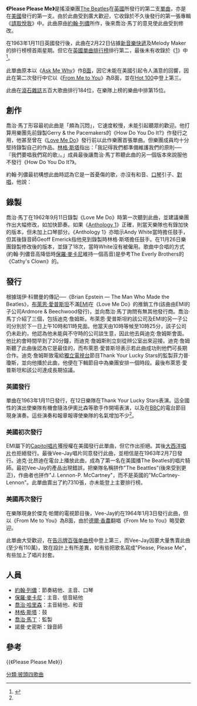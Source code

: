{{about|單曲|專輯|請取悅我}}
{{Infobox single
| Name    = Please Please Me
| Cover    =
| Alt = 
| Caption   = 
| Border   = yes
| Artist   = [[披頭四樂團|The Beatles]]
| Album    = [[請取悅我|請取悅我]]
| B-side   = "[[Ask_Me_Why|Ask Me Why]]"
| Writer   = [[列侬-麦卡特尼|列侬-麦卡特尼]]<!-- Original credits were in L/M sequence -->
| Format   = [[黑膠唱片|7"]]
| Released  = 1963年1月11日
| Recorded  = 1962年11月26日<br/>[[艾比路錄音室|艾比路錄音室]]
| Genre    = [[搖滾音樂|Rock]], beat
| Length   = {{Duration|m=2|s=00}}
| Label    = [[Parlophone|Parlophone]]
| Producer  = [[喬治·馬丁|喬治·馬丁]]
| Last single = "[[Love_Me_Do|Love Me Do]]" <br>(1962)
| This single = "'''Please Please Me'''" <br>(1963)
| Next single = "[[From_Me_to_You_(歌曲)|From Me to You]]" <br>(1963)
 }}
'''《Please Please Me》'''是搖滾樂團[[披頭四樂團|The Beatles]]在[[英國|英國]]所發行的第二支[[單曲|單曲]]，亦是在[[美國|美國]]發行的第一支。由於此曲受到廣大歡迎，它收錄於不久後發行的第一張專輯《[[請取悅我|請取悅我]]》中{{sfn|Norman|1993|p=169}}。此曲原由[[約翰·列儂|約翰·列儂]]所作{{sfn|MacDonald|2005|p=62}}{{sfn|Harry|1992|p=528}}{{sfn|Miles|1997|p=91}}，後來喬治·馬丁的意見使此曲受到修改{{sfn|The Beatles|2000|p=90}}。

在1963年1月11日英國發行後，此曲在2月22日佔據[[新音樂快遞|新音樂快遞]]及Melody Maker的排行榜榜首兩星期。但它在[[英國單曲排行榜|英國單曲排行榜]]排行第二，最後未有收錄於《[[1_(披頭四專輯)|1]]》中<ref name="beatlesbooks.com">{{cite web|url=http://www.beatlesebooks.com/please-please-me|title=Please Please Me History|last=Anon|work=Bearles Music History|publisher=DKR Products|accessdate=16 February 2013|archive-date=2012-05-13|archive-url=https://www.webcitation.org/67dmNOmLQ?url=http://www.beatlesebooks.com/please-please-me|dead-url=no}}</ref>。

此單曲原本以《[[Ask_Me_Why|Ask Me Why]]》作[[A面與B面|B面]]，因它未能在美國引起令人滿意的回響，因此在第二次發行中它以《[[From_Me_to_You_(歌曲)|From Me to You]]》為B面，並在[[告示牌百強單曲榜|Hot 100]]中登上第三。

此曲在[[滾石_(雜誌)|滾石雜誌]]五百大歌曲排行184位，在樂隊上榜的樂曲中排第15位。

==創作==
喬治·馬丁形容最初此曲是「頗為沉悶」，它速度較慢，未能引起聽眾的歡迎。他打算用樂團先前錄製Gerry & the Pacemakers的《How Do You Do It?》作發行之用，他甚至曾在《[[Love_Me_Do|Love Me Do]]》發行前以此作樂團首張單曲。但樂團成員均十分堅持錄製自己的作品{{sfn|The Beatles|2000|p=90}}。[[林格·斯塔|林格·斯塔]]指出：「我記得我們都準備維護我們的原則──『我們要唱我們寫的歌』。」成員最後讓喬治·馬丁聆聽此曲的另一個版本來說服他不發行《How Do You Do It?》{{sfn|The Beatles|2000|p=77}}。

約翰·列儂最初構想此曲時認為它是一首憂傷的歌，亦沒有和音、[[口琴|口琴]]引子、[[對唱|對唱]]，他說：
{{squote|
I remember the day I wrote it, I heard Roy Orbison doing "Only the Lonely", or something. And I was also always intrigued by the words to a Bing Crosby song that went, 'Please lend a little ear to my pleas'. The double use of the word 'please'. So it was a combination of Roy Orbison and Bing Crosby.{{sfn|The Beatles|2000|p=90}}

我記得創作這曲的那天，我好像在聽[[洛伊奧比森|洛伊奧比森]]的《Only the Lonely》。我又十分迷於[[平·克勞斯貝|平·克勞斯貝]]所的歌詞「Please lend a little ear to my pleas」。因此我結合了兩人，包括在曲中運用了"Please"的雙重含義。
}}

==錄製==
喬治·馬丁在1962年9月11日錄製《Love Me Do》時第一次聽到此曲，並建議樂團作出大幅修改，如加快節奏。如果《[[Anthology_1|Anthology 1]]》正確，則當天樂隊也有錄加快的版本，但未加上口琴部分。《Anthology 1》亦暗示Andy White當時擔任鼓手，但其後錄音師Geoff Emerick指他見到錄製時林格·斯塔擔任鼓手{{sfn|Emerick and Massey|2006|p=52}}。在11月26日樂團錄製修改後的版本，並錄了18次{{sfn|Lewisohn|1988|p=23}}，當時White沒有被僱用。歌曲中合唱的方式(約翰·列儂音高降低時[[保羅·麥卡尼|保羅·麥卡尼]]維持一個高音)是參考The Everly Brothers的《Cathy's Clown》的{{sfn|MacDonald|2005|p=62}}。

==發行==
根據瑞伊·科爾曼的傳記──《Brian Epstein — The Man Who Made the Beatles》，[[布萊恩·愛普斯坦|布萊恩·愛普斯坦]]不滿[[EMI|EMI]]在《Love Me Do》的推銷工作(該曲由EMI的子公司Ardmore & Beechwood發行)，並向喬治·馬丁詢問有無其他發行商。喬治·馬丁介紹了三個，包括迪克·詹姆斯。布萊恩·愛普斯坦約該公司及EMI的另一子公司分別於下一日上午10時和11時見面。他當天由10時等候至10時25分，該子公司仍未赴約，他認為他未能與不守時的公司談生意，因此他去與迪克·詹姆斯會面。他比約會時間早到了20分鐘，而迪克·詹姆斯則立刻從辨公室出來迎接。迪克·詹姆斯聽了此曲後認為它是最佳的，而布萊恩·愛普斯坦表示若此曲成功則他們可長期合作。迪克·詹姆斯致電給[[獨立電視台|獨立電視台]]節目Thank Your Lucky Stars的監製菲力普·瓊斯，並向他播於此曲，他便在下輯節目中為樂團安排一個時段。最後布萊恩·愛普斯坦和該公司達成長期協議{{sfn|Coleman|1990|p=118}}。

===英國發行===
單曲在1963年1月11日發行，在12日樂隊在Thank Your Lucky Stars表演。這全國性的演出使樂隊有機會隨洛伊奧比森等歌手作開場表演，以及在[[英國廣播公司|BBC]]的電台節目現身演奏。這些演奏和報章報導使樂隊的名氣增加不少<ref name="beatlesbooks.com"/>。

===美國初次發行===
EMI屬下的[[Capitol唱片|Capitol唱片]]獲授權在美國發行此單曲，但它作出拒絕。其後[[大西洋唱片|大西洋唱片]]也拒絕發行。最後Vee-Jay唱片同意發行此曲{{sfn|Spizer|2004|p=14}}，並相信是在1963年2月7日發行{{sfn|Spizer|2004|p=15}}。迪克·比昂迪在電台上播放此曲，成為了第一名在美國播The Beatles的唱片騎師{{sfn|Spizer|2004|p=17}}。最初Vee-Jay的產品出現錯誤，把樂隊名稱拼作"The Beattles"{{sfn|Spizer|1998|p=4}}{{sfn|Spizer|2004|p=16}}(後來受到更正{{sfn|Spizer|1998|p=7}})，作曲者也拼作"J. Lennon-P. McCartney"，而不是英國的"McCartney-Lennon"。此單曲賣出了約7310張{{sfn|Spizer|2004|p=16}}，亦未能登上主要排行榜。

===美國再次發行===
在樂隊現身於傑克·帕爾的電視節目後，Vee-Jay約在1964年1月3日發行此曲{{sfn|Spizer|2004|p=90}}，但以《From Me to You》為B面，由於[[德爾·香農|德爾·香農]]翻唱《From Me to You》略受歡迎。

此單曲大受歡迎，在[[告示牌百强单曲榜|告示牌百强单曲榜]]中登上第三，而Vee-Jay因要大量售賣此曲(至少有110萬{{sfn|Spizer|2004|p=90}})，致在設計上有所差異，如有些把歌名寫成"Please, Please Me"，有些加上了唱片封套{{sfn|Spizer|1998|pp=20–28}}。

==人員==
* [[約翰·列儂|約翰·列儂]]：節奏結他、主音、口琴
* [[保羅·麥卡尼|保羅·麥卡尼]]：主音、低音結他
* [[喬治·哈里森|喬治·哈里森]]：主音結他、和音
* [[林格·斯塔|林格·斯塔]]：鼓
* [[喬治·馬丁|喬治·馬丁]]：監製
* 諾曼·史密斯：錄音師{{sfn|MacDonald|2005|p=62}}

==參考==
{{Reflist}}

{{《Please Please Me》}}
{{披头士乐队}}

[[分類:披頭四歌曲|分類:披頭四歌曲]]
